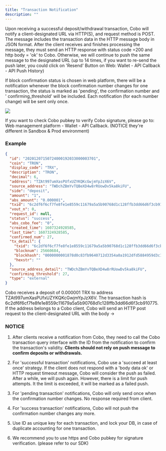 ```yaml
---
title: "Transaction Notification"
description: ""
---
```


Upon receiving a successful deposit/withdrawal transaction, Cobo will notify a client-designated URL via HTTP(S), and request method is POST. The
message includes the transaction data in the HTTP message body in JSON format. After the client receives and finishes
processing the message, they must send an HTTP response with status code =200 and http body = 'ok' to Cobo. Otherwise,
we will continue to push the same message to the designated URL (up to 14 times, if you want to re-send the push later,
you could click on 'Resend' Button on Web: Wallet - API Callback - API Push History)

If block confirmation status is chosen in web platform, there will be a notification whenever the block confirmation
number changes for one transaction, the status is marked as 'pending', the confirmation number and '
confirming_threshold' will be included. Each notification (for each number change) will be sent only once.

<img src="/images/pendingpushEN.png" />


If you want to check Cobo pubkey to verify Cobo signature, please go to: Web management platform - Wallet - API
Callback. (NOTICE they're different in Sandbox & Prod environment)

### Example

```json
{
  "id": "20201207150724000192033000003701",
  "coin": "TRON",
  "display_code": "TRX",
  "description": "TRON",
  "decimal": 6,
  "address": "TZAt997umXasPUfxUZYKQKcGwjmYpJzX6V",
  "source_address": "TWDchZBmYvTQBeXD4w8rRUowDv5ka8kiFU",
  "side": "deposit",
  "amount": "1",
  "abs_amount": "0.000001",
  "txid": "6c2df6f6cf7fe8fe1e8559c11679a5a5b90768d1c128ffb3dd66d6f3cb910775",
  "vout_n": 0,
  "request_id": null,
  "status": "success",
  "abs_cobo_fee": "0",
  "created_time": 1607324928585,
  "last_time": 1607324928585,
  "confirmed_num": 27,
  "tx_detail": {
    "txid": "6c2df6f6cf7fe8fe1e8559c11679a5a5b90768d1c128ffb3dd66d6f3cb910775",
    "blocknum": 25660684,
    "blockhash": "0000000001878d0c83fb9640712d3354a0a1912dfd5884959d3c1a16b6f62e1c",
    "hexstr": ""
  },
  "source_address_detail": "TWDchZBmYvTQBeXD4w8rRUowDv5ka8kiFU",
  "confirming_threshold": 27,
  "type": "external"
}
```
Cobo receives a deposit of 0.000001 TRX to address TZAt997umXasPUfxUZYKQKcGwjmYpJzX6V. The transaction hash is
6c2df6f6cf7fe8fe1e8559c11679a5a5b90768d1c128ffb3dd66d6f3cb910775. If the address belongs to a Cobo client, Cobo will
send an HTTP post request to the client-designated URL with the body ->

### NOTICE

1. After clients receive a notification from Cobo, they need to call the Cobo transaction query interface with the ID
   from the notification to confirm the transaction's validity. **Clients should not rely on push message to confirm
   deposits or withdrawals.**

2. For 'successful transaction' notifications, Cobo use a 'succeed at least once' strategy. If the client does not
   respond with a 'body data ok' or HTTP request timeout message, Cobo will consider the push as failed. After a while,
   we will push again. However, there is a limit for push attempts. It the limit is exceeded, it will be marked as a
   failed push.

3. For 'pending transaction' notifications, Cobo will only send once when the confirmation number changes. No response
   required from client.

4. For 'success transaction' notifications, Cobo will not push the confirmation number changes any more.

5. Use ID as unique key for each transaction, and lock your DB, in case of duplicate accounting for one transaction.

6. We recommend you to use https and Cobo pubkey for signature verification. (please refer to our SDK)
